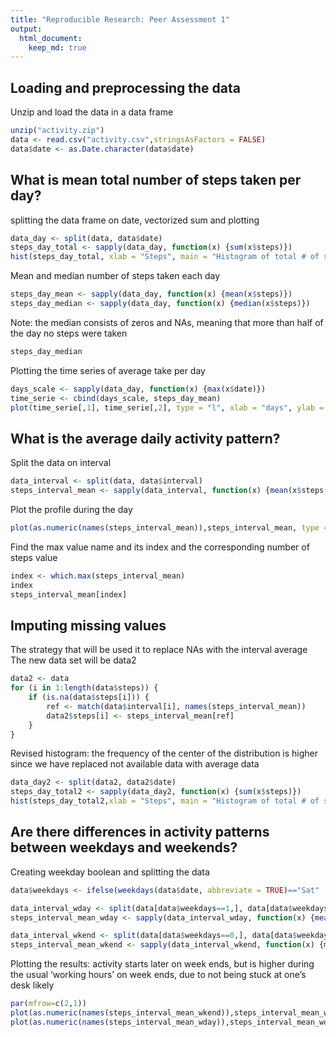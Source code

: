 ```yaml
---
title: "Reproducible Research: Peer Assessment 1"
output: 
  html_document:
    keep_md: true
---
```



## Loading and preprocessing the data

Unzip and load the data in a data frame

```r
unzip("activity.zip")
data <- read.csv("activity.csv",stringsAsFactors = FALSE)
data$date <- as.Date.character(data$date)
```


## What is mean total number of steps taken per day?

splitting the data frame on date, vectorized sum and plotting

```r
data_day <- split(data, data$date)
steps_day_total <- sapply(data_day, function(x) {sum(x$steps)})
hist(steps_day_total, xlab = "Steps", main = "Histogram of total # of steps per day")
```

Mean and median number of steps taken each day

```r
steps_day_mean <- sapply(data_day, function(x) {mean(x$steps)})
steps_day_median <- sapply(data_day, function(x) {median(x$steps)})
```

Note: the median consists of zeros and NAs, meaning that more than half of the day no steps were taken

```r
steps_day_median
```

Plotting the time series of average take per day

```r
days_scale <- sapply(data_day, function(x) {max(x$date)})
time_serie <- cbind(days_scale, steps_day_mean)
plot(time_serie[,1], time_serie[,2], type = "l", xlab = "days", ylab = "average steps", main = "Average # steps per interval by day")
```

## What is the average daily activity pattern?

Split the data on interval

```r
data_interval <- split(data, data$interval)
steps_interval_mean <- sapply(data_interval, function(x) {mean(x$steps, na.rm = TRUE)})
```

Plot the profile during the day

```r
plot(as.numeric(names(steps_interval_mean)),steps_interval_mean, type = "l", main = "# of steps per interval", xlab = "", ylab = "", ylim = c(0,200))
```

Find the max value name and its index and the corresponding number of steps value

```r
index <- which.max(steps_interval_mean)
index
steps_interval_mean[index]
```



## Imputing missing values

The strategy that will be used it to replace NAs with the interval average
The new data set will be data2

```r
data2 <- data
for (i in 1:length(data$steps)) {
    if (is.na(data$steps[i])) {
        ref <- match(data$interval[i], names(steps_interval_mean))
        data2$steps[i] <- steps_interval_mean[ref]
    }
}
```

Revised histogram: the frequency of the center of the distribution is higher since we have replaced not available data with average data

```r
data_day2 <- split(data2, data2$date)
steps_day_total2 <- sapply(data_day2, function(x) {sum(x$steps)})
hist(steps_day_total2,xlab = "Steps", main = "Histogram of total # of steps per day after replacing missing values")
```

## Are there differences in activity patterns between weekdays and weekends?

Creating weekday boolean and splitting the data

```r
data$weekdays <- ifelse(weekdays(data$date, abbreviate = TRUE)=="Sat" | weekdays(data$date, abbreviate = TRUE)=="Sun",0,1)

data_interval_wday <- split(data[data$weekdays==1,], data[data$weekdays==1,3])
steps_interval_mean_wday <- sapply(data_interval_wday, function(x) {mean(x$steps, na.rm = TRUE)})

data_interval_wkend <- split(data[data$weekdays==0,], data[data$weekdays==0,3])
steps_interval_mean_wkend <- sapply(data_interval_wkend, function(x) {mean(x$steps, na.rm = TRUE)})
```

Plotting the results: activity starts later on week ends, but is higher during the usual 'working hours' on week ends, due to not being stuck at one's desk likely

```r
par(mfrow=c(2,1))
plot(as.numeric(names(steps_interval_mean_wkend)),steps_interval_mean_wkend, type = "l", main = "# of steps per interval on weekend", xlab = "", ylab = "", ylim = c(0,200))
plot(as.numeric(names(steps_interval_mean_wday)),steps_interval_mean_wday, type = "l", main = "# of steps per interval on weekday",xlab = "", ylab = "", ylim = c(0,200))

```
